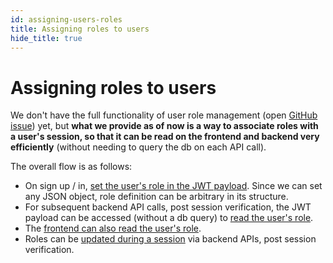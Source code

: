 ```yaml
---
id: assigning-users-roles
title: Assigning roles to users 
hide_title: true
---
```


<!-- COPY DOCS -->
<!-- ./thirdpartyemailpassword/common-customizations/user-roles/assigning-users-roles.mdx -->

# Assigning roles to users 

We don't have the full functionality of user role management (open [GitHub issue](https://github.com/supertokens/supertokens-core/issues/204)) yet, but **what we provide as of now is a way to associate roles with a user's session, so that it can be read on the frontend and backend very efficiently** (without needing to query the db on each API call).

The overall flow is as follows:
- On sign up / in, [set the user's role in the JWT payload](./assigning-session-roles). Since we can set any JSON object, role definition can be arbitrary in its structure.
- For subsequent backend API calls, post session verification, the JWT payload can be accessed (without a db query) to [read the user's role](./reading-role-in-api).
- The [frontend can also read the user's role](./reading-role-in-frontend).
- Roles can be [updated during a session](./updating-session-roles) via backend APIs, post session verification.

